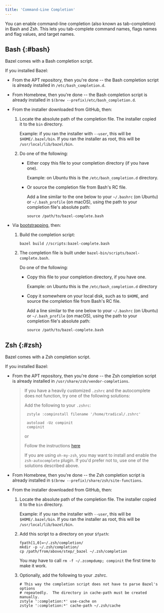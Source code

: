 ```yaml
---
title: 'Command-Line Completion'
---
```


You can enable command-line completion (also known as tab-completion) in Bash
and Zsh. This lets you tab-complete command names, flags names and flag values,
and target names.

## Bash {:#bash}

Bazel comes with a Bash completion script.

If you installed Bazel:

*   From the APT repository, then you're done -- the Bash completion script is
    already installed in `/etc/bash_completion.d`.

*   From Homebrew, then you're done -- the Bash completion script is
    already installed in `$(brew --prefix)/etc/bash_completion.d`.

*   From the installer downloaded from GitHub, then:
    1.  Locate the absolute path of the completion file. The installer copied it
        to the `bin` directory.

        Example: if you ran the installer with `--user`, this will be
        `$HOME/.bazel/bin`. If you ran the installer as root, this will be
        `/usr/local/lib/bazel/bin`.
    2.  Do one of the following:
        *   Either copy this file to your completion directory (if you have
            one).

            Example: on Ubuntu this is the `/etc/bash_completion.d` directory.
        *   Or source the completion file from Bash's RC file.

            Add a line similar to the one below to your `~/.bashrc` (on Ubuntu)
            or `~/.bash_profile` (on macOS), using the path to your completion
            file's absolute path:

            ```
            source /path/to/bazel-complete.bash
            ```

*   Via [bootstrapping](/versions/7.6.0/install/compile-source), then:
    1.  Build the completion script:

        ```
        bazel build //scripts:bazel-complete.bash
        ```
    2.  The completion file is built under
        `bazel-bin/scripts/bazel-complete.bash`.

        Do one of the following:
        *   Copy this file to your completion directory, if you have
            one.

            Example: on Ubuntu this is the `/etc/bash_completion.d` directory
        *   Copy it somewhere on your local disk, such as to `$HOME`, and
            source the completion file from Bash's RC file.

            Add a line similar to the one below to your `~/.bashrc` (on Ubuntu)
            or `~/.bash_profile` (on macOS), using the path to your completion
            file's absolute path:

            ```
            source /path/to/bazel-complete.bash
            ```

## Zsh {:#zsh}

Bazel comes with a Zsh completion script.

If you installed Bazel:

*   From the APT repository, then you're done -- the Zsh completion script is
    already installed in `/usr/share/zsh/vendor-completions`.

    > If you have a heavily customized `.zshrc` and the autocomplete
    > does not function, try one of the following solutions:
    >
    > Add the following to your `.zshrc`:
    >
    >    ```
    >     zstyle :compinstall filename '/home/tradical/.zshrc'
    >
    >     autoload -Uz compinit
    >     compinit
    >    ```
    >
    > or
    >
    > Follow the instructions
    > [here](https://stackoverflow.com/questions/58331977/bazel-tab-auto-complete-in-zsh-not-working)
    >
    > If you are using `oh-my-zsh`, you may want to install and enable
    > the `zsh-autocomplete` plugin. If you'd prefer not to, use one of the
    > solutions described above.

*   From Homebrew, then you're done -- the Zsh completion script is
    already installed in `$(brew --prefix)/share/zsh/site-functions`.

*   From the installer downloaded from GitHub, then:
    1.  Locate the absolute path of the completion file. The installer copied it
        to the `bin` directory.

        Example: if you ran the installer with `--user`, this will be
        `$HOME/.bazel/bin`. If you ran the installer as root, this will be
        `/usr/local/lib/bazel/bin`.

    2.  Add this script to a directory on your `$fpath`:

        ```
        fpath[1,0]=~/.zsh/completion/
        mkdir -p ~/.zsh/completion/
        cp /path/from/above/step/_bazel ~/.zsh/completion
        ```

        You may have to call `rm -f ~/.zcompdump; compinit`
        the first time to make it work.

    3.  Optionally, add the following to your .zshrc.

        ```
        # This way the completion script does not have to parse Bazel's options
        # repeatedly.  The directory in cache-path must be created manually.
        zstyle ':completion:*' use-cache on
        zstyle ':completion:*' cache-path ~/.zsh/cache
        ```
